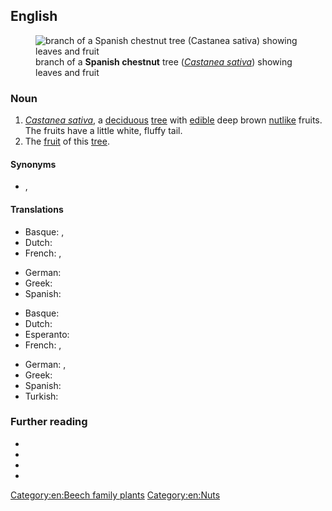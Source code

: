 ==English==
[[File:Edelkastanie Greisdorf.jpg|thumb|branch of a '''Spanish chestnut''' tree (''[[Castanea sativa]]'') showing leaves and fruit]]

===Noun===
{{en-noun}}

# ''[[Castanea sativa]]'', a [[deciduous]] [[tree]] with [[edible]] deep brown [[nut]]like fruits. The fruits have a little white, fluffy tail.
# The [[fruit]] of this [[tree]].

====Synonyms====
* {{l|en|sweet chestnut}}, {{vern|European chestnut|pedia=1}} {{qualifier|US}}

====Translations====
{{trans-top|tree}}
* Basque: {{t|eu|gaztainondo}}, {{t|eu|gaztainarbola}}
* Dutch: {{t|nl|tamme kastanjeboom}}
* French: {{t|fr|châtaignier commun|m}}, {{t+|fr|marronnier|m}}
{{trans-mid}}
* German: {{t+|de|Kastanienbaum|m}}
* Greek: {{t+|el|καστανιά|f}}
* Spanish: {{t+|es|castaño|m}}
{{trans-bottom}}

{{trans-top|fruit}}
* Basque: {{t|eu|gaztaina}}
* Dutch: {{t|nl|tamme kastanje|m}}
* Esperanto: {{t|eo|marono}}
* French: {{t+|fr|châtain|m}}, {{t+|fr|marron|m}}
{{trans-mid}}
* German: {{t+|de|Kastanie|f}}, {{t|de|Esskastanie|f}}
* Greek: {{t+|el|κάστανο|n}}
* Spanish: {{t+|es|castaña|f}}
* Turkish: {{t+|tr|kestane}}
{{trans-bottom}}

===Further reading===
* {{pedia}}
* {{specieslite|Castanea sativa|i=1}}
* {{comcatlite|Castanea sativa|i=1}}
* {{R:USDA Plants|CASA27|Castanea sativa}}

[[Category:en:Beech family plants]]
[[Category:en:Nuts]]